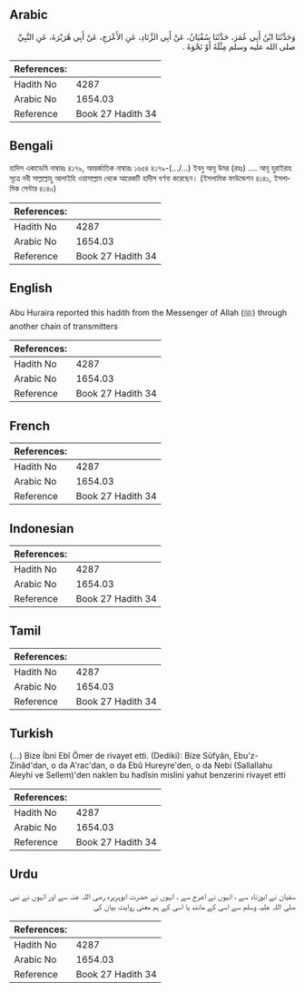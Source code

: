 ## Arabic


<div dir="rtl" lang="ar" style={{fontSize:'larger',backgroundColor:'#f8f9fa',padding:20}}>
وَحَدَّثَنَا ابْنُ أَبِي عُمَرَ، حَدَّثَنَا سُفْيَانُ، عَنْ أَبِي الزِّنَادِ، عَنِ الأَعْرَجِ، عَنْ أَبِي هُرَيْرَةَ، عَنِ النَّبِيِّ صلى الله عليه وسلم مِثْلَهُ أَوْ نَحْوَهُ ‏.‏
</div>
<div style={{backgroundColor:'#f8f9fa',padding:20, marginBottom: 10}}><table> <thead> <tr> <th>References:</th> <th></th> </tr> </thead> <tbody><tr><td>Hadith No</td><td>4287</td></tr><tr><td>Arabic No</td><td>1654.03</td></tr><tr><td>Reference</td><td>Book 27 Hadith 34</td></tr></tbody></table></div>

## Bengali


<div dir="ltr" lang="bn" style={{fontSize:'larger',backgroundColor:'#f8f9fa',padding:20}}>
হাদিস একাডেমি নাম্বারঃ ৪১৭৯, আন্তর্জাতিক নাম্বারঃ ১৬৫৪ ৪১৭৯-(.../...) ইবনু আবূ উমর (রহঃ) .... আবূ হুরাইরাহ সূত্রে নবী সাল্লাল্লাহু আলাইহি ওয়াসাল্লাম থেকে আরেকটি হাদীস বর্ণনা করেছেন। (ইসলামিক ফাউন্ডেশন ৪১৪১, ইসলামিক সেন্টার ৪১৪০)
</div>
<div style={{backgroundColor:'#f8f9fa',padding:20, marginBottom: 10}}><table> <thead> <tr> <th>References:</th> <th></th> </tr> </thead> <tbody><tr><td>Hadith No</td><td>4287</td></tr><tr><td>Arabic No</td><td>1654.03</td></tr><tr><td>Reference</td><td>Book 27 Hadith 34</td></tr></tbody></table></div>

## English


<div dir="ltr" lang="en" style={{fontSize:'larger',backgroundColor:'#f8f9fa',padding:20}}>
Abu Huraira reported this hadith from the Messenger of Allah (ﷺ) through another chain of transmitters
</div>
<div style={{backgroundColor:'#f8f9fa',padding:20, marginBottom: 10}}><table> <thead> <tr> <th>References:</th> <th></th> </tr> </thead> <tbody><tr><td>Hadith No</td><td>4287</td></tr><tr><td>Arabic No</td><td>1654.03</td></tr><tr><td>Reference</td><td>Book 27 Hadith 34</td></tr></tbody></table></div>

## French


<div dir="ltr" lang="fr" style={{fontSize:'larger',backgroundColor:'#f8f9fa',padding:20}}>

</div>
<div style={{backgroundColor:'#f8f9fa',padding:20, marginBottom: 10}}><table> <thead> <tr> <th>References:</th> <th></th> </tr> </thead> <tbody><tr><td>Hadith No</td><td>4287</td></tr><tr><td>Arabic No</td><td>1654.03</td></tr><tr><td>Reference</td><td>Book 27 Hadith 34</td></tr></tbody></table></div>

## Indonesian


<div dir="ltr" lang="id" style={{fontSize:'larger',backgroundColor:'#f8f9fa',padding:20}}>

</div>
<div style={{backgroundColor:'#f8f9fa',padding:20, marginBottom: 10}}><table> <thead> <tr> <th>References:</th> <th></th> </tr> </thead> <tbody><tr><td>Hadith No</td><td>4287</td></tr><tr><td>Arabic No</td><td>1654.03</td></tr><tr><td>Reference</td><td>Book 27 Hadith 34</td></tr></tbody></table></div>

## Tamil


<div dir="ltr" lang="ta" style={{fontSize:'larger',backgroundColor:'#f8f9fa',padding:20}}>

</div>
<div style={{backgroundColor:'#f8f9fa',padding:20, marginBottom: 10}}><table> <thead> <tr> <th>References:</th> <th></th> </tr> </thead> <tbody><tr><td>Hadith No</td><td>4287</td></tr><tr><td>Arabic No</td><td>1654.03</td></tr><tr><td>Reference</td><td>Book 27 Hadith 34</td></tr></tbody></table></div>

## Turkish


<div dir="ltr" lang="tr" style={{fontSize:'larger',backgroundColor:'#f8f9fa',padding:20}}>
(…) Bize İbni Ebî Ömer de rivayet etti. (Dediki): Bize Süfyân, Ebu'z-Zinâd'dan, o da A'rac'dan, o da Ebû Hureyre'den, o da Nebi (Sallallahu Aleyhi ve Sellem)'den naklen bu hadîsin mislini yahut benzerini rivayet etti
</div>
<div style={{backgroundColor:'#f8f9fa',padding:20, marginBottom: 10}}><table> <thead> <tr> <th>References:</th> <th></th> </tr> </thead> <tbody><tr><td>Hadith No</td><td>4287</td></tr><tr><td>Arabic No</td><td>1654.03</td></tr><tr><td>Reference</td><td>Book 27 Hadith 34</td></tr></tbody></table></div>

## Urdu


<div dir="rtl" lang="ur" style={{fontSize:'larger',backgroundColor:'#f8f9fa',padding:20}}>
سفیان نے ابوزناد سے ، انہوں نے اعرج سے ، انہوں نے حضرت ابوہریرہ رضی اللہ عنہ سے اور انہوں نے نبی صلی اللہ علیہ وسلم سے اسی کے مانند یا اسی کے ہم معنی روایت بیان کی
</div>
<div style={{backgroundColor:'#f8f9fa',padding:20, marginBottom: 10}}><table> <thead> <tr> <th>References:</th> <th></th> </tr> </thead> <tbody><tr><td>Hadith No</td><td>4287</td></tr><tr><td>Arabic No</td><td>1654.03</td></tr><tr><td>Reference</td><td>Book 27 Hadith 34</td></tr></tbody></table></div>